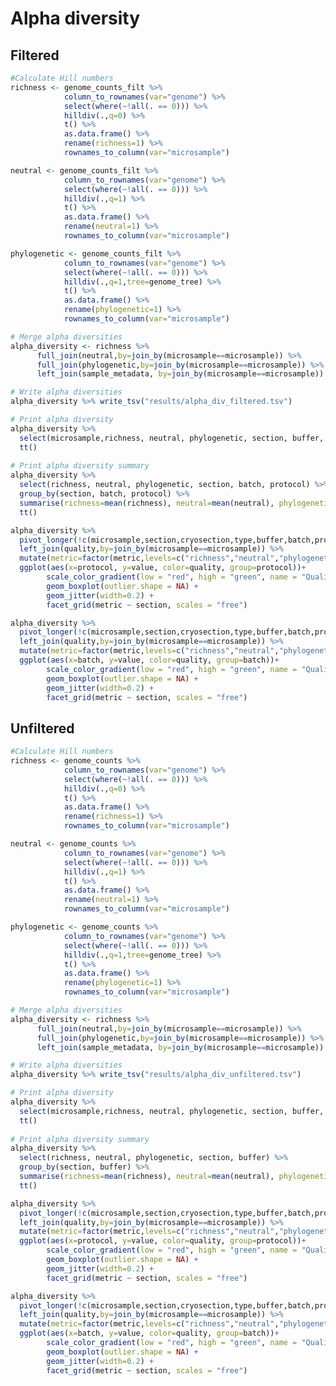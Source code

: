 # Alpha diversity

## Filtered

```r
#Calculate Hill numbers
richness <- genome_counts_filt %>%
            column_to_rownames(var="genome") %>%
            select(where(~!all(. == 0))) %>%
            hilldiv(.,q=0) %>%
            t() %>%
            as.data.frame() %>%
            rename(richness=1) %>%
            rownames_to_column(var="microsample")

neutral <- genome_counts_filt %>%
            column_to_rownames(var="genome") %>%
            select(where(~!all(. == 0))) %>%
            hilldiv(.,q=1) %>%
            t() %>%
            as.data.frame() %>%
            rename(neutral=1) %>%
            rownames_to_column(var="microsample")

phylogenetic <- genome_counts_filt %>%
            column_to_rownames(var="genome") %>%
            select(where(~!all(. == 0))) %>%
            hilldiv(.,q=1,tree=genome_tree) %>%
            t() %>%
            as.data.frame() %>%
            rename(phylogenetic=1) %>%
            rownames_to_column(var="microsample")

# Merge alpha diversities
alpha_diversity <- richness %>%
      full_join(neutral,by=join_by(microsample==microsample)) %>%
      full_join(phylogenetic,by=join_by(microsample==microsample)) %>%
      left_join(sample_metadata, by=join_by(microsample==microsample))

# Write alpha diversities
alpha_diversity %>% write_tsv("results/alpha_div_filtered.tsv")

# Print alpha diversity
alpha_diversity %>%
  select(microsample,richness, neutral, phylogenetic, section, buffer, batch, protocol, Xcoord, Ycoord, size) %>%
  tt()
  
# Print alpha diversity summary
alpha_diversity %>%
  select(richness, neutral, phylogenetic, section, batch, protocol) %>%
  group_by(section, batch, protocol) %>%
  summarise(richness=mean(richness), neutral=mean(neutral), phylogenetic=mean(phylogenetic)) %>%
  tt()
```

```r
alpha_diversity %>%
  pivot_longer(!c(microsample,section,cryosection,type,buffer,batch,protocol,Xcoord,Ycoord,size), names_to = "metric", values_to = "value") %>%
  left_join(quality,by=join_by(microsample==microsample)) %>%
  mutate(metric=factor(metric,levels=c("richness","neutral","phylogenetic"))) %>%
  ggplot(aes(x=protocol, y=value, color=quality, group=protocol))+ 
        scale_color_gradient(low = "red", high = "green", name = "Quality") +
        geom_boxplot(outlier.shape = NA) +
        geom_jitter(width=0.2) + 
        facet_grid(metric ~ section, scales = "free")
```

```r
alpha_diversity %>%
  pivot_longer(!c(microsample,section,cryosection,type,buffer,batch,protocol,Xcoord,Ycoord,size), names_to = "metric", values_to = "value") %>%
  left_join(quality,by=join_by(microsample==microsample)) %>%
  mutate(metric=factor(metric,levels=c("richness","neutral","phylogenetic"))) %>%
  ggplot(aes(x=batch, y=value, color=quality, group=batch))+ 
        scale_color_gradient(low = "red", high = "green", name = "Quality") +
        geom_boxplot(outlier.shape = NA) +
        geom_jitter(width=0.2) + 
        facet_grid(metric ~ section, scales = "free")
```

## Unfiltered

```r
#Calculate Hill numbers
richness <- genome_counts %>%
            column_to_rownames(var="genome") %>%
            select(where(~!all(. == 0))) %>%
            hilldiv(.,q=0) %>%
            t() %>%
            as.data.frame() %>%
            rename(richness=1) %>%
            rownames_to_column(var="microsample")

neutral <- genome_counts %>%
            column_to_rownames(var="genome") %>%
            select(where(~!all(. == 0))) %>%
            hilldiv(.,q=1) %>%
            t() %>%
            as.data.frame() %>%
            rename(neutral=1) %>%
            rownames_to_column(var="microsample")

phylogenetic <- genome_counts %>%
            column_to_rownames(var="genome") %>%
            select(where(~!all(. == 0))) %>%
            hilldiv(.,q=1,tree=genome_tree) %>%
            t() %>%
            as.data.frame() %>%
            rename(phylogenetic=1) %>%
            rownames_to_column(var="microsample")

# Merge alpha diversities
alpha_diversity <- richness %>%
      full_join(neutral,by=join_by(microsample==microsample)) %>%
      full_join(phylogenetic,by=join_by(microsample==microsample)) %>%
      left_join(sample_metadata, by=join_by(microsample==microsample))

# Write alpha diversities
alpha_diversity %>% write_tsv("results/alpha_div_unfiltered.tsv")

# Print alpha diversity
alpha_diversity %>%
  select(microsample,richness, neutral, phylogenetic, section, buffer, Xcoord, Ycoord, size) %>%
  tt()
  
# Print alpha diversity summary
alpha_diversity %>%
  select(richness, neutral, phylogenetic, section, buffer) %>%
  group_by(section, buffer) %>%
  summarise(richness=mean(richness), neutral=mean(neutral), phylogenetic=mean(phylogenetic)) %>%
  tt()
```

```r
alpha_diversity %>%
  pivot_longer(!c(microsample,section,cryosection,type,buffer,batch,protocol,Xcoord,Ycoord,size), names_to = "metric", values_to = "value") %>%
  left_join(quality,by=join_by(microsample==microsample)) %>%
  mutate(metric=factor(metric,levels=c("richness","neutral","phylogenetic"))) %>%
  ggplot(aes(x=protocol, y=value, color=quality, group=protocol))+ 
        scale_color_gradient(low = "red", high = "green", name = "Quality") +
        geom_boxplot(outlier.shape = NA) +
        geom_jitter(width=0.2) + 
        facet_grid(metric ~ section, scales = "free")
```

```r
alpha_diversity %>%
  pivot_longer(!c(microsample,section,cryosection,type,buffer,batch,protocol,Xcoord,Ycoord,size), names_to = "metric", values_to = "value") %>%
  left_join(quality,by=join_by(microsample==microsample)) %>%
  mutate(metric=factor(metric,levels=c("richness","neutral","phylogenetic"))) %>%
  ggplot(aes(x=batch, y=value, color=quality, group=batch))+ 
        scale_color_gradient(low = "red", high = "green", name = "Quality") +
        geom_boxplot(outlier.shape = NA) +
        geom_jitter(width=0.2) + 
        facet_grid(metric ~ section, scales = "free")
```
